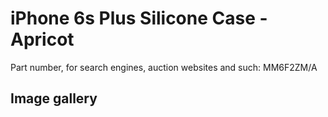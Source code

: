 
# iPhone 6s Plus Silicone Case - Apricot

Part number, for search engines, auction websites and such: MM6F2ZM/A

## Image gallery

<div style={{ width: '100%', maxWidth: '768px' }}>
<GalleryComponent
    images={[
      {
        original: "/everysource/MM6F2.webp",
        thumbnail: "/everypreview/MM6F2.webp",
      },
      {
        original: "/everysource/MM6F2_AV1_GOLD.webp",
        thumbnail: "/everypreview/MM6F2_AV1_GOLD.webp",
      },
      {
        original: "/everysource/MM6F2_AV1_SILVER.webp",
        thumbnail: "/everypreview/MM6F2_AV1_SILVER.webp",
      },
      {
        original: "/everysource/MM6F2_AV1_SPACE_GRAY.webp",
        thumbnail: "/everypreview/MM6F2_AV1_SPACE_GRAY.webp",
      }
    ]}
  />
</div>